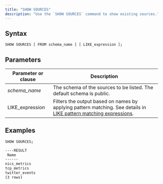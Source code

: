 ```yaml
---
title: "SHOW SOURCES"
description: "Use the `SHOW SOURCES` command to show existing sources."
---
```


## Syntax

```bash
SHOW SOURCES [ FROM schema_name ] [ LIKE_expression ];
```

## Parameters

| Parameter or clause | Description                                                                                                                                                                               |
| ------------------- | ----------------------------------------------------------------------------------------------------------------------------------------------------------------------------------------- |
| _schema\_name_      | The schema of the sources to be listed. The default schema is public.                                                                                                                     |
| LIKE\_expression    | Filters the output based on names by applying pattern matching. See details in [LIKE pattern matching expressions](/docs/current/sql-function-string/#like-pattern-matching-expressions). |

## Examples

```bash
SHOW SOURCES;

----RESULT
 Name
------
nics_metrics
tcp_metrics
twitter_events
(3 rows)
```
